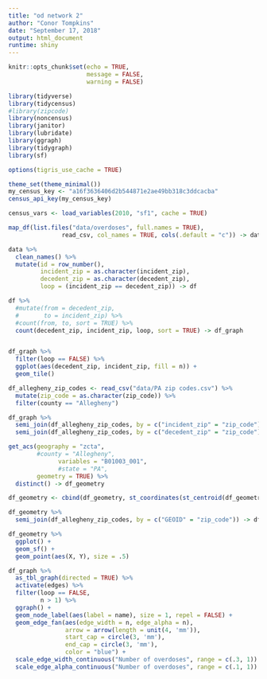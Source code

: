 ```yaml
---
title: "od network 2"
author: "Conor Tompkins"
date: "September 17, 2018"
output: html_document
runtime: shiny
---
```


```r
knitr::opts_chunk$set(echo = TRUE,
                      message = FALSE,
                      warning = FALSE)
```

```r
library(tidyverse)
library(tidycensus)
#library(zipcode)
library(noncensus)
library(janitor)
library(lubridate)
library(ggraph)
library(tidygraph)
library(sf)

options(tigris_use_cache = TRUE)

theme_set(theme_minimal())
my_census_key <- "a16f3636406d2b544871e2ae49bb318c3ddcacba"
census_api_key(my_census_key)

census_vars <- load_variables(2010, "sf1", cache = TRUE)
```

```r
map_df(list.files("data/overdoses", full.names = TRUE), 
               read_csv, col_names = TRUE, cols(.default = "c")) -> data
```

```r
data %>% 
  clean_names() %>% 
  mutate(id = row_number(),
         incident_zip = as.character(incident_zip),
         decedent_zip = as.character(decedent_zip),
         loop = (incident_zip == decedent_zip)) -> df
```

```r
df %>% 
  #mutate(from = decedent_zip,
  #       to = incident_zip) %>% 
  #count(from, to, sort = TRUE) %>% 
  count(decedent_zip, incident_zip, loop, sort = TRUE) -> df_graph


df_graph %>% 
  filter(loop == FALSE) %>% 
  ggplot(aes(decedent_zip, incident_zip, fill = n)) +
  geom_tile()
```

```r
df_allegheny_zip_codes <- read_csv("data/PA zip codes.csv") %>% 
  mutate(zip_code = as.character(zip_code)) %>% 
  filter(county == "Allegheny")
```



```r
df_graph %>% 
  semi_join(df_allegheny_zip_codes, by = c("incident_zip" = "zip_code")) %>%
  semi_join(df_allegheny_zip_codes, by = c("decedent_zip" = "zip_code")) -> df_graph
```

```r
get_acs(geography = "zcta",
        #county = "Allegheny",
              variables = "B01003_001", 
              #state = "PA",
        geometry = TRUE) %>% 
  distinct() -> df_geometry

df_geometry <- cbind(df_geometry, st_coordinates(st_centroid(df_geometry)))
```


```r
df_geometry %>% 
  semi_join(df_allegheny_zip_codes, by = c("GEOID" = "zip_code")) -> df_geometry

df_geometry %>% 
  ggplot() +
  geom_sf() +
  geom_point(aes(X, Y), size = .5)
```

```r
df_graph %>% 
  as_tbl_graph(directed = TRUE) %>% 
  activate(edges) %>% 
  filter(loop == FALSE,
         n > 1) %>% 
  ggraph() +
  geom_node_label(aes(label = name), size = 1, repel = FALSE) +
  geom_edge_fan(aes(edge_width = n, edge_alpha = n),
                arrow = arrow(length = unit(4, 'mm')), 
                start_cap = circle(3, 'mm'),
                end_cap = circle(3, 'mm'),
                color = "blue") +
  scale_edge_width_continuous("Number of overdoses", range = c(.3, 1)) +
  scale_edge_alpha_continuous("Number of overdoses", range = c(.1, 1))
```